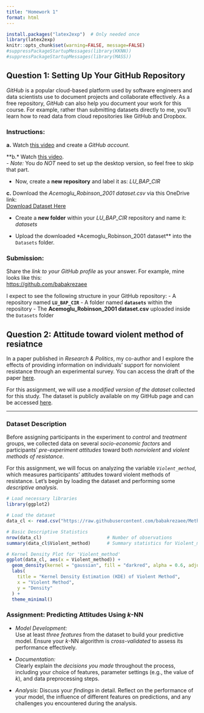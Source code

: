 ```yaml
---
title: "Homework 1"
format: html
---
```


```r
install.packages("latex2exp")  # Only needed once
library(latex2exp)
knitr::opts_chunk$set(warning=FALSE, message=FALSE)
#suppressPackageStartupMessages(library(KKNN))
#suppressPackageStartupMessages(library(MASS))

```

## **Question 1: Setting Up Your GitHub Repository**

*GitHub* is a popular cloud-based platform used by software engineers and data scientists use to document projects and collaborate effectively. As a free repository, *GitHub* can also help you document your work for this course. For example, rather than submitting datasets directly to me, you'll learn how to read data from cloud repositories like GitHub and Dropbox.

### **Instructions:**

**a.** Watch [this video](https://www.youtube.com/watch?v=Gn3w1UvTx0A) and create a *GitHub account*.

**b.* Watch [this video](https://www.youtube.com/watch?v=iv8rSLsi1xo).  
- *Note:* You do *NOT* need to set up the desktop version, so feel free to skip that part.

- Now, create a **new repository** and label it as:  *LU_BAP_CIR*


**c.** Download the *Acemoglu_Robinson_2001 dataset.csv* via this OneDrive link:  
[Download Dataset Here](https://leidenuniv1-my.sharepoint.com/:x:/g/personal/rezaeedaryakenars_vuw_leidenuniv_nl/EZdLiK_KnxFAh4bdBKUS7esB1I1TQLLK6T4TXSWokOsfeA?e=CngI3z)  

- Create a **new folder** within your *LU_BAP_CIR* repository and name it: *datasets*

- Upload the downloaded *Acemoglu_Robinson_2001 dataset** into the `Datasets` folder.

### **Submission:**

Share the *link to your GitHub profile* as your answer. For example, mine looks like this:  
[https://github.com/babakrezaee](https://github.com/babakrezaee)  

I expect to see the following structure in your GitHub repository:
- A repository named **`LU_BAP_CIR`**
- A folder named **`datasets`** within the repository
- The **Acemoglu_Robinson_2001 dataset.csv** uploaded inside the `Datasets` folder

## **Question 2: Attitude toward violent method of resiatnce**


In a paper published in *Research & Politics*, my co-author and I explore the effects of providing information on individuals' support for nonviolent resistance through an experimental survey. You can access the draft of the paper [here](https://journals.sagepub.com/doi/full/10.1177/2053168020931693).

For this assignment, we will use a *modified version of the dataset* collected for this study. The dataset is publicly available on my GitHub page and can be accessed [here](https://raw.githubusercontent.com/babakrezaee/MethodsCourses/master/LeidenUniv_MAQM2020/Datasets/R%26P_RezaeeAsadzadeh_MethodsCourse.csv).

---

### Dataset Description

Before assigning participants in the experiment to *control* and *treatment* groups, we collected data on several *socio-economic factors* and participants' *pre-experiment attitudes* toward both *nonviolent* and *violent methods of resistance*.

For this assignment, we will focus on analyzing the variable *`Violent_method`*, which measures participants' attitudes toward violent methods of resistance. Let’s begin by loading the dataset and performing some *descriptive analysis*.

```r

# Load necessary libraries
library(ggplot2)

# Load the dataset
data_cl <- read.csv("https://raw.githubusercontent.com/babakrezaee/MethodsCourses/master/LeidenUniv_MAQM2020/Datasets/R%26P_RezaeeAsadzadeh_MethodsCourse.csv")

# Basic Descriptive Statistics
nrow(data_cl)                        # Number of observations
summary(data_cl$Violent_method)      # Summary statistics for Violent_method

# Kernel Density Plot for 'Violent_method'
ggplot(data_cl, aes(x = Violent_method)) +
  geom_density(kernel = "gaussian", fill = "darkred", alpha = 0.6, adjust = 1) +
  labs(
    title = "Kernel Density Estimation (KDE) of Violent Method",
    x = "Violent Method",
    y = "Density"
  ) +
  theme_minimal()

```

### Assignment: Predicting Attitudes Using *k*-NN


- *Model Development:*  
  Use at least *three features* from the dataset to build your predictive model. Ensure your *k*-NN algorithm is *cross-validated* to assess its performance effectively.

- *Documentation:*  
  Clearly explain the *decisions you made* throughout the process, including your choice of features, parameter settings (e.g., the value of *k*), and data preprocessing steps.

- *Analysis:* 
  Discuss your *findings* in detail. Reflect on the performance of your model, the influence of different features on predictions, and any challenges you encountered during the analysis.
